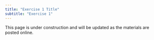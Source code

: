 ```yaml
---
title: "Exercise 1 Title"
subtitle: "Exercise 1"
---
```


::: callout-warning
This page is under construction and will be updated as the materials are posted online.
:::


